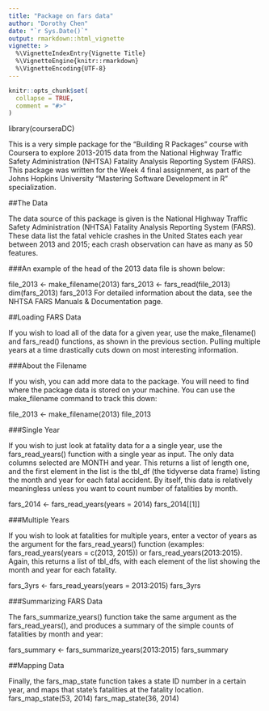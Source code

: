 ---
title: "Package on fars data"
author: "Dorothy Chen"
date: "`r Sys.Date()`"
output: rmarkdown::html_vignette
vignette: >
  %\VignetteIndexEntry{Vignette Title}
  %\VignetteEngine{knitr::rmarkdown}
  %\VignetteEncoding{UTF-8}
---

```{r setup, include = FALSE}
knitr::opts_chunk$set(
  collapse = TRUE,
  comment = "#>"
)
```
library(courseraDC)

This is a very simple package for the "Building R Packages" course with Coursera to explore 2013-2015 data from the National Highway Traffic Safety Administration (NHTSA) Fatality Analysis Reporting System (FARS). This package was written for the Week 4 final assignment, as part of the Johns Hopkins University "Mastering Software Development in R" specialization.

##The Data

The data source of this package is given is the National Highway Traffic Safety Administration (NHTSA) Fatality Analysis Reporting System (FARS). These data list the fatal vehicle crashes in the United States each year between 2013 and 2015; each crash observation can have as many as 50 features.

###An example of the head of the 2013 data file is shown below:

file_2013 <- make_filename(2013)
fars_2013 <- fars_read(file_2013) 
dim(fars_2013)
fars_2013
For detailed information about the data, see the NHTSA FARS Manuals & Documentation page.

##Loading FARS Data

If you wish to load all of the data for a given year, use the make_filename() and fars_read() functions, as shown in the previous section. Pulling multiple years at a time drastically cuts down on most interesting information.

###About the Filename

If you wish, you can add more data to the package. You will need to find where the package data is stored on your machine. You can use the make_filename command to track this down:

file_2013 <- make_filename(2013)
file_2013

###Single Year

If you wish to just look at fatality data for a a single year, use the fars_read_years() function with a single year as input. The only data columns selected are MONTH and year. This returns a list of length one, and the first element in the list is the tbl_df (the tidyverse data frame) listing the month and year for each fatal accident. By itself, this data is relatively meaningless unless you want to count number of fatalities by month.

fars_2014 <- fars_read_years(years = 2014)
fars_2014[[1]]

###Multiple Years

If you wish to look at fatalities for multiple years, enter a vector of years as the argument for the fars_read_years() function (examples: fars_read_years(years = c(2013, 2015)) or fars_read_years(2013:2015). Again, this returns a list of tbl_dfs, with each element of the list showing the month and year for each fatality.

fars_3yrs <- fars_read_years(years = 2013:2015)
fars_3yrs

###Summarizing FARS Data

The fars_summarize_years() function take the same argument as the fars_read_years(), and produces a summary of the simple counts of fatalities by month and year:

fars_summary <- fars_summarize_years(2013:2015)
fars_summary

##Mapping Data

Finally, the fars_map_state function takes a state ID number in a certain year, and maps that state's fatalities at the fatality location. 
fars_map_state(53, 2014)
fars_map_state(36, 2014)
